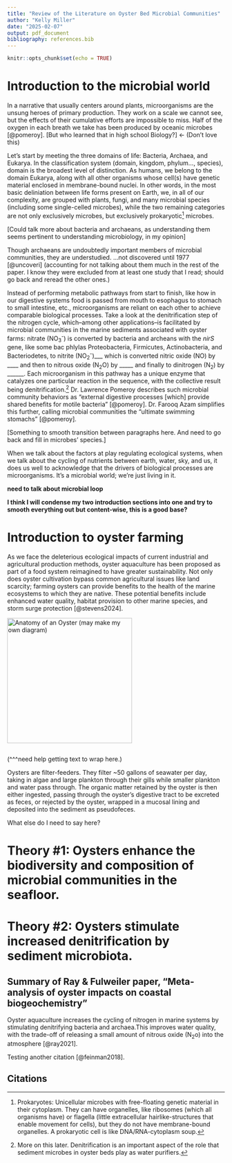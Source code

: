 ```yaml
---
title: "Review of the Literature on Oyster Bed Microbial Communities"
author: "Kelly Miller"
date: "2025-02-07"
output: pdf_document
bibliography: references.bib
---
```


```r
knitr::opts_chunk$set(echo = TRUE)
```

# Introduction to the microbial world

In a narrative that usually centers around plants, microorganisms are the unsung heroes of primary production. They work on a scale we cannot see, but the effects of their cumulative efforts are impossible to miss. Half of the oxygen in each breath we take has been produced by oceanic microbes [@pomeroy]. [But who learned that in high school Biology?] \<- (Don't love this)

Let's start by meeting the three domains of life: Bacteria, Archaea, and Eukarya. In the classification system (domain, kingdom, phylum..., species), domain is the broadest level of distinction. As humans, we belong to the domain Eukarya, along with all other organisms whose cell(s) have genetic material enclosed in membrane-bound nuclei. In other words, in the most basic deliniation between life forms present on Earth, we, in all of our complexity, are grouped with plants, fungi, and many microbial species (including some single-celled microbes), while the two remaining categories are not only exclusively microbes, but exclusively prokaryotic[^1] microbes.

[^1]: Prokaryotes: Unicellular microbes with free-floating genetic material in their cytoplasm. They can have organelles, like ribosomes (which all organisms have) or flagella (little extracellular hairlike-structures that enable movement for cells), but they do not have membrane-bound organelles. A prokaryotic cell is like DNA/RNA-cytoplasm soup.

[Could talk more about bacteria and archaeans, as understanding them seems pertinent to understanding microbiology, in my opinion]

Though archaeans are undoubtedly important members of microbial communities, they are understudied. ...not discovered until 1977 [@uncoveri] (accounting for not talking about them much in the rest of the paper. I know they were excluded from at least one study that I read; should go back and reread the other ones.)

Instead of performing metabolic pathways from start to finish, like how in our digestive systems food is passed from mouth to esophagus to stomach to small intestine, etc., microorganisms are reliant on each other to achieve comparable biological processes. Take a look at the denitrification step of the nitrogen cycle, which–among other applications–is facilitated by microbial communities in the marine sediments associated with oyster farms: nitrate (NO~3~^-^) is converted by bacteria and archeans with the *nirS* gene, like some bac phlylas Proteobacteria, Firmicutes, Actinobacteria, and Bacteriodetes, to nitrite (NO~2~^-^)\_\_\_ which is converted nitric oxide (NO) by \_\_\_\_ and then to nitrous oxide (N~2~O) by \_\_\_\_\_ and finally to dinitrogen (N~2~) by \_\_\_\_\_\_. Each microorganism in this pathway has a unique enzyme that catalyzes one particular reaction in the sequence, with the collective result being denitrification.[^2] Dr. Lawrence Pomeroy describes such microbial community behaviors as "external digestive processes [which] provide shared benefits for motile bacteria" [@pomeroy]. Dr. Farooq Azam simplifies this further, calling microbial communities the "ultimate swimming stomachs" [@pomeroy].

[^2]: More on this later. Denitrification is an important aspect of the role that sediment microbes in oyster beds play as water purifiers.

[Something to smooth transition between paragraphs here. And need to go back and fill in microbes' species.]

When we talk about the factors at play regulating ecological systems, when we talk about the cycling of nutrients between earth, water, sky, and us, it does us well to acknowledge that the drivers of biological processes are microorganisms. It's a microbial world; we're just living in it.

**need to talk about microbial loop**

**I think I will condense my two introduction sections into one and try to smooth everything out but content-wise, this is a good base?**

# Introduction to oyster farming

As we face the deleterious ecological impacts of current industrial and agricultural production methods, oyster aquaculture has been proposed as part of a food system reimagined to have greater sustainability. Not only does oyster cultivation bypass common agricultural issues like land scarcity; farming oysters can provide benefits to the health of the marine ecosystems to which they are native. These potential benefits include enhanced water quality, habitat provision to other marine species, and storm surge protection [@stevens2024].

[![Anatomy of an Oyster (may make my own diagram)](oyster_diagram_better.jpg){width="289"}](https://boudewijnhuijgens.getarchive.net/amp/media/psm-v06-d025-organism-of-an-oyster-f4fc6e)

```r
```

(\^\^\^need help getting text to wrap here.)

Oysters are filter-feeders. They filter \~50 gallons of seawater per day, taking in algae and large plankton through their gills while smaller plankton and water pass through. The organic matter retained by the oyster is then either ingested, passing through the oyster's digestive tract to be excreted as feces, or rejected by the oyster, wrapped in a mucosal lining and deposited into the sediment as pseudofeces.

What else do I need to say here?

# Theory #1: Oysters enhance the biodiversity and composition of microbial communities in the seafloor.

# Theory #2: Oysters stimulate increased denitrification by sediment microbiota.

## Summary of Ray & Fulweiler paper, "Meta-analysis of oyster impacts on coastal biogeochemistry"

Oyster aquaculture increases the cycling of nitrogen in marine systems by stimulating denitrifying bacteria and archaea.This improves water quality, with the trade-off of releasing a small amount of nitrous oxide (N~2~o) into the atmosphere [@ray2021].

Testing another citation [@feinman2018].

## Citations
